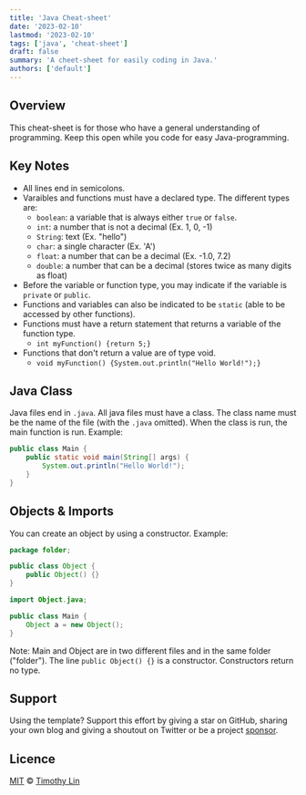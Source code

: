 ```yaml
---
title: 'Java Cheat-sheet'
date: '2023-02-10'
lastmod: '2023-02-10'
tags: ['java', 'cheat-sheet']
draft: false
summary: 'A cheet-sheet for easily coding in Java.'
authors: ['default']
---
```


## Overview

This cheat-sheet is for those who have a general understanding of programming. Keep this open while you code for easy Java-programming.
<TOCInline toc={props.toc} exclude="Overview" toHeading={2} />

## Key Notes

- All lines end in semicolons.
- Varaibles and functions must have a declared type. The different types are:
    - `boolean`: a variable that is always either `true` or `false`.
    - `int`: a number that is not a decimal (Ex. 1, 0, -1)
    - `String`: text (Ex. "hello")
    - `char`: a single character (Ex. 'A')
    - `float`: a number that can be a decimal (Ex. -1.0, 7.2)
    - `double`: a number that can be a decimal (stores twice as many digits as float)
- Before the variable or function type, you may indicate if the variable is `private` or `public`.
- Functions and variables can also be indicated to be `static` (able to be accessed by other functions).
- Functions must have a return statement that returns a variable of the function type.
    - `int myFunction() {return 5;}`
- Functions that don't return a value are of type void.
    - `void myFunction() {System.out.println("Hello World!");}`

## Java Class

Java files end in `.java`. All java files must have a class.
The class name must be the name of the file (with the `.java` omitted).
When the class is run, the main function is run. Example:
```java
public class Main {
    public static void main(String[] args) {
        System.out.println("Hello World!");
    }
}
```

## Objects & Imports

You can create an object by using a constructor. Example:
```java
package folder;

public class Object {
    public Object() {}
}
```
```java
import Object.java;

public class Main {
    Object a = new Object();
}
```

Note: Main and Object are in two different files and in the same folder ("folder").
The line `public Object() {}` is a constructor. Constructors return no type.

## Support

Using the template? Support this effort by giving a star on GitHub, sharing your own blog and giving a shoutout on Twitter or be a project [sponsor](https://github.com/sponsors/timlrx).

## Licence

[MIT](https://github.com/timlrx/tailwind-nextjs-starter-blog/blob/master/LICENSE) © [Timothy Lin](https://www.timrlx.com)
